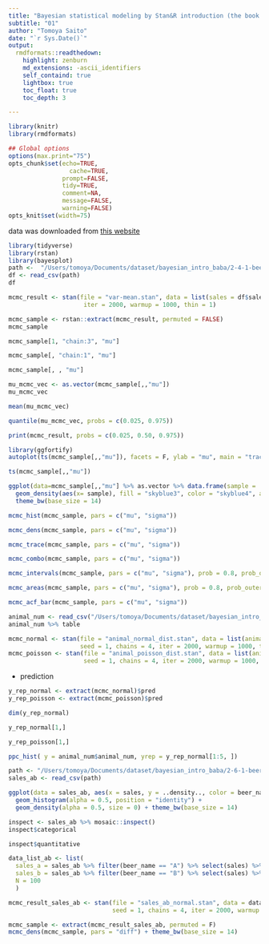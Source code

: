 ```yaml
---
title: "Bayesian statistical modeling by Stan&R introduction (the book by baba)"
subtitle: "01"
author: "Tomoya Saito"
date: "`r Sys.Date()`"
output:
  rmdformats::readthedown:
    highlight: zenburn
    md_extensions: -ascii_identifiers
    self_containd: true
    lightbox: true
    toc_float: true
    toc_depth: 3

---
```

      
```r
library(knitr)
library(rmdformats)

## Global options
options(max.print="75")
opts_chunk$set(echo=TRUE,
                 cache=TRUE,
               prompt=FALSE,
               tidy=TRUE,
               comment=NA,
               message=FALSE,
               warning=FALSE)
opts_knit$set(width=75)

```

data was downloaded from [this website](https://github.com/logics-of-blue/book-r-stan-bayesian-model-intro)
```r
library(tidyverse)
library(rstan)
library(bayesplot)
path <-  "/Users/tomoya/Documents/dataset/bayesian_intro_baba/2-4-1-beer-sales-1.csv"
df <- read_csv(path)
df
```
```r
mcmc_result <- stan(file = "var-mean.stan", data = list(sales = df$sales, N = nrow(df)), seed = 1, chains = 4,
                     iter = 2000, warmup = 1000, thin = 1)
```

```r
mcmc_sample <- rstan::extract(mcmc_result, permuted = FALSE)
mcmc_sample
```

```r
mcmc_sample[1, "chain:3", "mu"]
```
```r
mcmc_sample[, "chain:1", "mu"]
```
```r
mcmc_sample[, , "mu"]
```

```r
mu_mcmc_vec <- as.vector(mcmc_sample[,,"mu"])
mu_mcmc_vec
```

```r
mean(mu_mcmc_vec)
```

```r
quantile(mu_mcmc_vec, probs = c(0.025, 0.975))
```
```r
print(mcmc_result, probs = c(0.025, 0.50, 0.975))
```

```r
library(ggfortify)
autoplot(ts(mcmc_sample[,,"mu"]), facets = F, ylab = "mu", main = "trace plot") + theme_bw(base_size = 14)
```

```r
ts(mcmc_sample[,,"mu"])
```

```r
ggplot(data=mcmc_sample[,,"mu"] %>% as.vector %>% data.frame(sample = .)) + 
  geom_density(aes(x= sample), fill = "skyblue3", color = "skyblue4", alpha = 0.6) +
  theme_bw(base_size = 14)
```
```r
mcmc_hist(mcmc_sample, pars = c("mu", "sigma"))
```

```r
mcmc_dens(mcmc_sample, pars = c("mu", "sigma"))
```

```r
mcmc_trace(mcmc_sample, pars = c("mu", "sigma"))
```

```r
mcmc_combo(mcmc_sample, pars = c("mu", "sigma"))
```

```r
mcmc_intervals(mcmc_sample, pars = c("mu", "sigma"), prob = 0.8, prob_outer = 0.95)
```

```r
mcmc_areas(mcmc_sample, pars = c("mu", "sigma"), prob = 0.8, prob_outer = 0.95)
```

```r
mcmc_acf_bar(mcmc_sample, pars = c("mu", "sigma"))
```

```r
animal_num <- read_csv("/Users/tomoya/Documents/dataset/bayesian_intro_baba/2-5-1-animal-num.csv")
animal_num %>% table
```

```r
mcmc_normal <- stan(file = "animal_normal_dist.stan", data = list(animal_num = animal_num$animal_num, N = nrow(animal_num)), 
                    seed = 1, chains = 4, iter = 2000, warmup = 1000, thin = 1)
mcmc_poisson <- stan(file = "animal_poisson_dist.stan", data = list(animal_num = animal_num$animal_num, N = nrow(animal_num)), 
                     seed = 1, chains = 4, iter = 2000, warmup = 1000, thin = 1)
```
+ prediction
```r
y_rep_normal <- extract(mcmc_normal)$pred
y_rep_poisson <- extract(mcmc_poisson)$pred
```

```r
dim(y_rep_normal)
```

```r
y_rep_normal[1,]
```
```r
y_rep_poisson[1,]
```
```r
ppc_hist( y = animal_num$animal_num, yrep = y_rep_normal[1:5, ])
```

```r
path <- "/Users/tomoya/Documents/dataset/bayesian_intro_baba/2-6-1-beer-sales-ab.csv"
sales_ab <- read_csv(path)
```

```r
ggplot(data = sales_ab, aes(x = sales, y = ..density.., color = beer_name, fill = beer_name)) + 
  geom_histogram(alpha = 0.5, position = "identity") +
  geom_density(alpha = 0.5, size = 0) + theme_bw(base_size = 14)
```

```r
inspect <- sales_ab %>% mosaic::inspect()
inspect$categorical
```

```r
inspect$quantitative
```

```r
data_list_ab <- list(
  sales_a = sales_ab %>% filter(beer_name == "A") %>% select(sales) %>% `[[`(1), 
  sales_b = sales_ab %>% filter(beer_name == "B") %>% select(sales) %>% `[[`(1),
  N = 100
  )
```

```r
mcmc_result_sales_ab <- stan(file = "sales_ab_normal.stan", data = data_list_ab, 
                             seed = 1, chains = 4, iter = 2000, warmup = 1000, thin = 1)
```

```r
mcmc_sample <- extract(mcmc_result_sales_ab, permuted = F)
mcmc_dens(mcmc_sample, pars = "diff") + theme_bw(base_size = 14) 
```


